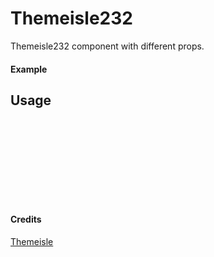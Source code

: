 
<Meta of={Themeisle232} title="Themeisle/Themeisle232" />

# Themeisle232

Themeisle232 component with different props.

#### Example

<Canvas of={Themeisle232.Primary} />

## Usage

```ts
import { Themeisle232 } from "yadl-ui";

const Example = () => {
  return (
      <Themeisle232 />
  );
};

export default Example;
```

#### Credits
[Themeisle](https://themeisle.com/illustrations/)

